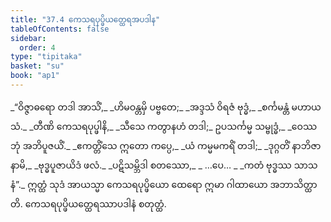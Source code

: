 ```yaml
---
title: "37.4 ကေသရပုပ္ဖိယတ္ထေရအပဒါန"
tableOfContents: false
sidebar:
  order: 4
type: "tipitaka"
basket: "su"
book: "ap1"
---
```



<DynamicBreadcrumb />

<Division number="12" book="ap1" e="ch" v="20" p="331">

<Paragraph number="4050" type="verses" book="ap1">
_“ဝိဇ္ဇာဓရော တဒါ အာသိံ,_  
_ဟိမဝန္တမှိ ပဗ္ဗတေ;_  
_အဒ္ဒသံ ဝိရဇံ ဗုဒ္ဓံ,_  
_စင်္ကမန္တံ မဟာယသံ._  

</Paragraph>

</Division>
<Division number="13" book="ap1" e="ch" v="20" p="331">

<Paragraph number="4051" type="verses" book="ap1">
_တီဏိ ကေသရပုပ္ဖါနိ,_  
_သီသေ ကတွာနဟံ တဒါ;_  
ဥပသင်္ကမ္မ သမ္ဗုဒ္ဓံ,_  
_ဝေဿဘုံ အဘိပူဇယိံ._  

</Paragraph>

</Division>
<Division number="14" book="ap1" e="ch" v="20" p="331">

<Paragraph number="4052" type="verses" book="ap1">
_ဧကတ္တိံသေ ဣတော ကပ္ပေ,_  
_ယံ ကမ္မမကရိံ တဒါ;_  
_ဒုဂ္ဂတိံ နာဘိဇာနာမိ,_  
_ဗုဒ္ဓပူဇာယိဒံ ဖလံ._  

</Paragraph>

</Division>
<Division number="15" book="ap1" e="ch" v="20" p="331">

<Paragraph number="4053" type="verses" book="ap1">
_ပဋိသမ္ဘိဒါ စတဿော,_  
_ …ပေ… _  
_ကတံ ဗုဒ္ဓဿ သာသနံ”._  

</Paragraph>

<Paragraph number="4054" book="ap1">
ဣတ္ထံ သုဒံ အာယသ္မာ ကေသရပုပ္ဖိယော ထေရော ဣမာ ဂါထာယော အဘာသိတ္ထာတိ.

</Paragraph>
</Division>

<Paragraph number="4055" type="center" book="ap1">
ကေသရပုပ္ဖိယတ္ထေရဿာပဒါနံ စတုတ္ထံ.
</Paragraph>